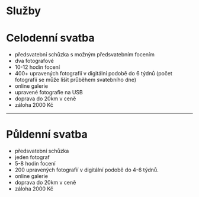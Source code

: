 # Služby

# Celodenní svatba
- předsvatební schůzka s možným předsvatebním focením 
- dva fotografové 
- 10-12 hodin focení 
- 400+ upravených fotografií v digitální podobě do 6 týdnů
(počet fotografií se může lišit průběhem svatebního dne)
- online galerie
- upravené fotografie na USB 
- doprava do 20km v ceně
- záloha 2000 Kč

---

# Půldenní svatba
- předsvatební schůzka 
- jeden fotograf
- 5-8 hodin focení 
- 200 upravených fotografií v digitální podobě do 4-6 týdnů.
- online galerie
- doprava do 20km v ceně
- záloha 2000 Kč
